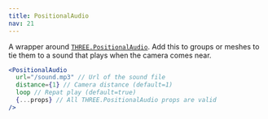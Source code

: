 ```yaml
---
title: PositionalAudio
nav: 21
---
```


A wrapper around [`THREE.PositionalAudio`](https://threejs.org/docs/index.html#api/en/audio/PositionalAudio). Add this to groups or meshes to tie them to a sound that plays when the camera comes near.

```jsx
<PositionalAudio
  url="/sound.mp3" // Url of the sound file
  distance={1} // Camera distance (default=1)
  loop // Repat play (default=true)
  {...props} // All THREE.PositionalAudio props are valid
/>
```

<StoryBook lib="drei" id="abstractions-positionalaudio--positional-audio-scene-st" />
